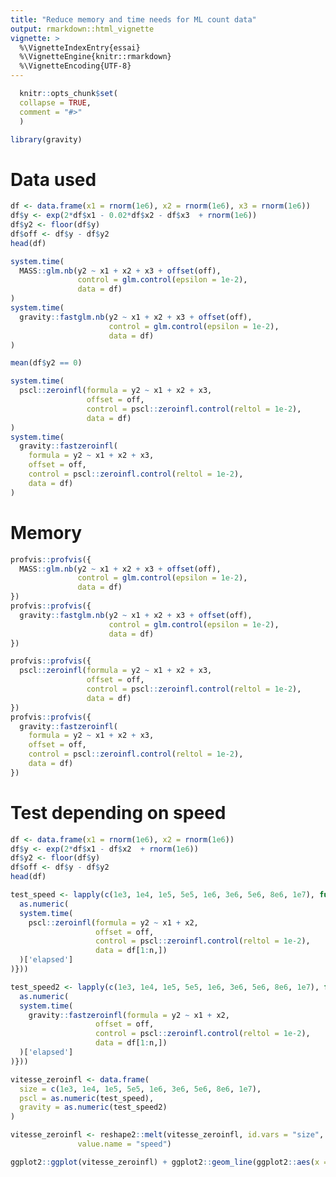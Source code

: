 ```yaml
---
title: "Reduce memory and time needs for ML count data"
output: rmarkdown::html_vignette
vignette: >
  %\VignetteIndexEntry{essai}
  %\VignetteEngine{knitr::rmarkdown}
  %\VignetteEncoding{UTF-8}
---
```

  
```r
  knitr::opts_chunk$set(
  collapse = TRUE,
  comment = "#>"
  )
```
  
```r
library(gravity)
```
  
  
# Data used
  
```r
df <- data.frame(x1 = rnorm(1e6), x2 = rnorm(1e6), x3 = rnorm(1e6))
df$y <- exp(2*df$x1 - 0.02*df$x2 - df$x3  + rnorm(1e6))
df$y2 <- floor(df$y)
df$off <- df$y - df$y2
head(df)
```



```r
system.time(
  MASS::glm.nb(y2 ~ x1 + x2 + x3 + offset(off),
               control = glm.control(epsilon = 1e-2),
               data = df)
)
system.time(
  gravity::fastglm.nb(y2 ~ x1 + x2 + x3 + offset(off),
                      control = glm.control(epsilon = 1e-2),
                      data = df)
)
```

```r
mean(df$y2 == 0)
```

```r
system.time(
  pscl::zeroinfl(formula = y2 ~ x1 + x2 + x3,
                 offset = off,
                 control = pscl::zeroinfl.control(reltol = 1e-2),
                 data = df)
)
system.time(
  gravity::fastzeroinfl(
    formula = y2 ~ x1 + x2 + x3,
    offset = off,
    control = pscl::zeroinfl.control(reltol = 1e-2),
    data = df)
)
```


# Memory

```r
profvis::profvis({
  MASS::glm.nb(y2 ~ x1 + x2 + x3 + offset(off),
               control = glm.control(epsilon = 1e-2),
               data = df)
})
profvis::profvis({
  gravity::fastglm.nb(y2 ~ x1 + x2 + x3 + offset(off),
                      control = glm.control(epsilon = 1e-2),
                      data = df)
})
```


```r
profvis::profvis({
  pscl::zeroinfl(formula = y2 ~ x1 + x2 + x3,
                 offset = off,
                 control = pscl::zeroinfl.control(reltol = 1e-2),
                 data = df)
})
profvis::profvis({
  gravity::fastzeroinfl(
    formula = y2 ~ x1 + x2 + x3,
    offset = off,
    control = pscl::zeroinfl.control(reltol = 1e-2),
    data = df)
})
```


# Test depending on speed

```r
df <- data.frame(x1 = rnorm(1e6), x2 = rnorm(1e6))
df$y <- exp(2*df$x1 - df$x2  + rnorm(1e6))
df$y2 <- floor(df$y)
df$off <- df$y - df$y2
head(df)

test_speed <- lapply(c(1e3, 1e4, 1e5, 5e5, 1e6, 3e6, 5e6, 8e6, 1e7), function(n) ({
  as.numeric(
  system.time(
    pscl::zeroinfl(formula = y2 ~ x1 + x2,
                   offset = off,
                   control = pscl::zeroinfl.control(reltol = 1e-2),
                   data = df[1:n,])
  )['elapsed']
)}))

test_speed2 <- lapply(c(1e3, 1e4, 1e5, 5e5, 1e6, 3e6, 5e6, 8e6, 1e7), function(n) ({
  as.numeric(
  system.time(
    gravity::fastzeroinfl(formula = y2 ~ x1 + x2,
                   offset = off,
                   control = pscl::zeroinfl.control(reltol = 1e-2),
                   data = df[1:n,])
  )['elapsed']
)}))

vitesse_zeroinfl <- data.frame(
  size = c(1e3, 1e4, 1e5, 5e5, 1e6, 3e6, 5e6, 8e6, 1e7),
  pscl = as.numeric(test_speed),
  gravity = as.numeric(test_speed2)
)

vitesse_zeroinfl <- reshape2::melt(vitesse_zeroinfl, id.vars = "size",
               value.name = "speed")

ggplot2::ggplot(vitesse_zeroinfl) + ggplot2::geom_line(ggplot2::aes(x = size, y = speed, color = variable))
```


